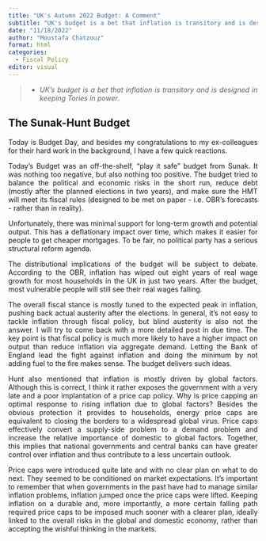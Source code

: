 ```yaml
---
title: "UK's Autumn 2022 Budget: A Comment"
subtitle: "UK's budget is a bet that inflation is transitory and is designed in keeping Tories in power"
date: "11/18/2022"
author: "Moustafa Chatzouz"
format: html
categories:
  - Fiscal Policy
editor: visual
---
```


<div align="justify">

> -   *UK's budget is a bet that inflation is transitory and is designed in keeping Tories in power*.

## The Sunak-Hunt Budget

Today is Budget Day, and besides my congratulations to my ex-colleagues for their hard work in the background, I have a few quick reactions.

Today's Budget was an off-the-shelf, "play it safe" budget from Sunak. It was nothing too negative, but also nothing too positive. The budget tried to balance the political and economic risks in the short run, reduce debt (mostly after the planned elections in two years), and make sure the HMT will meet its fiscal rules (designed to be met on paper - i.e. OBR's forecasts - rather than in reality).

Unfortunately, there was minimal support for long-term growth and potential output. This has a deflationary impact over time, which makes it easier for people to get cheaper mortgages. To be fair, no political party has a serious structural reform agenda.

The distributional implications of the budget will be subject to debate. According to the OBR, inflation has wiped out eight years of real wage growth for most households in the UK in just two years. After the budget, most vulnerable people will still see their real wages falling.

The overall fiscal stance is mostly tuned to the expected peak in inflation, pushing back actual austerity after the elections. In general, it's not easy to tackle inflation through fiscal policy, but blind austerity is also not the answer. I will try to come back with a more detailed post in due time. The key point is that fiscal policy is much more likely to have a higher impact on output than reduce inflation via aggregate demand. Letting the Bank of England lead the fight against inflation and doing the minimum by not adding fuel to the fire makes sense. The budget delivers such ideas.

Hunt also mentioned that inflation is mostly driven by global factors. Although this is correct, I think it rather exposes the government with a very late and a poor implantation of a price cap policy. Why is price capping an optimal response to rising inflation due to global factors? Besides the obvious protection it provides to households, energy price caps are equivalent to closing the borders to a widespread global virus. Price caps effectively convert a supply-side problem to a demand problem and increase the relative importance of domestic to global factors. Together, this implies that national governments and central banks can have greater control over inflation and thus contribute to a less uncertain outlook.

Price caps were introduced quite late and with no clear plan on what to do next. They seemed to be conditioned on market expectations. It's important to remember that when governments in the past have had to manage similar inflation problems, inflation jumped once the price caps were lifted. Keeping inflation on a durable and, more importantly, a more certain falling path required price caps to be imposed much sooner with a clearer plan, ideally linked to the overall risks in the global and domestic economy, rather than accepting the wishful thinking in the markets.
